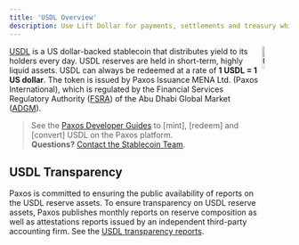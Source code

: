 ```yaml
---
title: 'USDL Overview'
description: Use Lift Dollar for payments, settlements and treasury while earning on-chain yield.
---
```



<img src="/images/usdl.png" alt="USDL" align="right" width="10%" />

[USDL](https://liftdollar.com) is a US dollar-backed stablecoin that distributes yield to its holders every day.
USDL reserves are held in short-term, highly liquid assets.
USDL can always be redeemed at a rate of **1 USDL = 1 US dollar**.
The token is issued by Paxos Issuance MENA Ltd. (Paxos International), which is regulated by the Financial Services Regulatory Authority ([FSRA](https://www.adgm.com/financial-services-regulatory-authority)) of the Abu Dhabi Global Market ([ADGM](https://www.adgm.com/)).

<UsdlRestrictions />

> See the [Paxos Developer Guides](/) to [mint], [redeem] and [convert] USDL on the Paxos platform.<br/>**Questions?** [Contact the Stablecoin Team](https://support.paxos.com).

## USDL Transparency

Paxos is committed to ensuring the public availability of reports on the USDL reserve assets.
To ensure transparency on USDL reserve assets, Paxos publishes monthly reports on reserve composition as well as attestations reports issued by an independent third-party accounting firm. See the [USDL transparency reports](https://liftdollar.com/transparency/).
